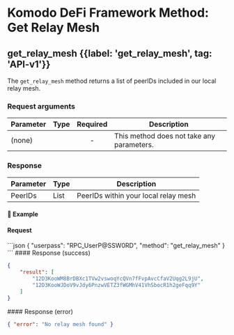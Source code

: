 
# Komodo DeFi Framework Method: Get Relay Mesh

## get\_relay\_mesh {{label: 'get_relay_mesh', tag: 'API-v1'}}

The `get_relay_mesh` method returns a list of peerIDs included in our local relay mesh.

### Request arguments

| Parameter | Type | Required | Description                               |
| --------- | ---- | :------: | ----------------------------------------- |
| (none)    |      |     -    | This method does not take any parameters. |

### Response

| Parameter | Type | Description                          |
| --------- | ---- | ------------------------------------ |
| PeerIDs   | List | PeerIDs within your local relay mesh |

#### 📌 Example

#### Request

<CodeGroup title="get_relay_mesh" tag="POST" label="get_relay_mesh" mm2MethodDecorate="true">
  ```json
  {
    "userpass": "RPC_UserP@SSW0RD",
    "method": "get_relay_mesh"
  }
  ```
</CodeGroup>

<CollapsibleSection expandedText="Hide Response" collapsedText="Show Response">
  #### Response (success)

  ```json
  {
      "result": [
          "12D3KooWM8BrDBXc1TVw2vswoqYcQVn7fFvpAvcCfaV2Uqg2L9jU",
          "12D3KooWJDoV9vJdy6PnzwVETZ3fWGMhV41VhSbocR1h2geFqq9Y"
      ]
  }
  ```
</CollapsibleSection>

<CollapsibleSection expandedText="Hide Error Response" collapsedText="Show Error Response">
  #### Response (error)

  ```json
  { "error": "No relay mesh found" }
  ```
</CollapsibleSection>
